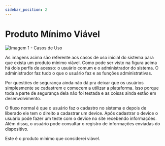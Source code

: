 ```yaml
---
sidebar_position: 2
---
```


# Produto Mínimo Viável

![Imagem 1 - Casos de Uso](img/img1.png)

As imagens acima são referente aos casos de uso inicial do sistema para que exista um produto mínimo viável. Como pode ser visto na figura acima há dois perfis de acesso: o usuário comum e o administrador do sistema. O administrador faz tudo o que o usuário faz e as funções administrativas. 

Por questões de segurança ainda não dá pra deixar que os usuários simplesmente se cadastrem e comecem a utilizar a plataforma. Isso porque toda a parte de segurança dela não foi testada e as coisas ainda estão em desenvolvimento. 

O fluxo normal é que o usuário faz o cadastro no sistema e depois de liberado ele tem o direito a cadastrar um device. Após cadastrar o device o usuário pode fazer um teste com o device no site recebendo informações. Além disso, o usuário pode consultar o registro de informações enviadas do dispositivo.

Este é o produto mínimo que considerei viável. 